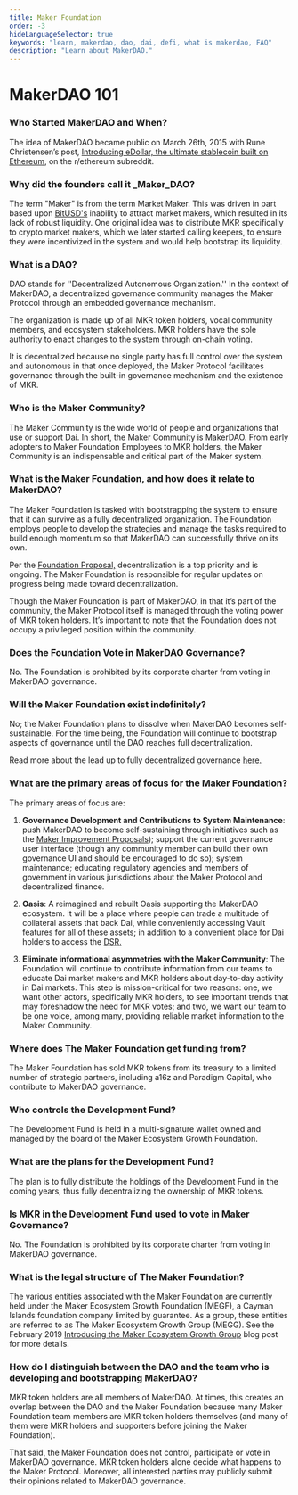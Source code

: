 ```yaml
---
title: Maker Foundation
order: -3
hideLanguageSelector: true
keywords: "learn, makerdao, dao, dai, defi, what is makerdao, FAQ"
description: "Learn about MakerDAO."
---
```


# MakerDAO 101

### Who Started MakerDAO and When?

The idea of MakerDAO became public on March 26th, 2015 with Rune Christensen’s post, [Introducing eDollar, the ultimate stablecoin built on Ethereum](reddit.com/r/ethereum/comments/30f98i/introducing_edollar_the_ultimate_stablecoin_built/), on the r/ethereum subreddit.

### Why did the founders call it \_Maker_DAO?

The term "Maker" is from the term Market Maker. This was driven in part based upon [BitUSD's](https://web.archive.org/web/20200426202839/https://bitshares.org/technology/price-stable-cryptocurrencies/) inability to attract market makers, which resulted in its lack of robust liquidity. One original idea was to distribute MKR specifically to crypto market makers, which we later started calling keepers, to ensure they were incentivized in the system and would help bootstrap its liquidity.

### What is a DAO?

DAO stands for ''Decentralized Autonomous Organization.'' In the context of MakerDAO, a decentralized governance community manages the Maker Protocol through an embedded governance mechanism.

The organization is made up of all MKR token holders, vocal community members, and ecosystem stakeholders. MKR holders have the sole authority to enact changes to the system through on-chain voting.

It is decentralized because no single party has full control over the system and autonomous in that once deployed, the Maker Protocol facilitates governance through the built-in governance mechanism and the existence of MKR.

### Who is the Maker Community?

The Maker Community is the wide world of people and organizations that use or support Dai. In short, the Maker Community is MakerDAO. From early adopters to Maker Foundation Employees to MKR holders, the Maker Community is an indispensable and critical part of the Maker system.

### What is the Maker Foundation, and how does it relate to MakerDAO?

The Maker Foundation is tasked with bootstrapping the system to ensure that it can survive as a fully decentralized organization. The Foundation employs people to develop the strategies and manage the tasks required to build enough momentum so that MakerDAO can successfully thrive on its own.

Per the [Foundation Proposal,](https://blog.makerdao.com/foundation-proposal-v2/) decentralization is a top priority and is ongoing. The Maker Foundation is responsible for regular updates on progress being made toward decentralization.

Though the Maker Foundation is part of MakerDAO, in that it’s part of the community, the Maker Protocol itself is managed through the voting power of MKR token holders. It’s important to note that the Foundation does not occupy a privileged position within the community.

### Does the Foundation Vote in MakerDAO Governance?

No. The Foundation is prohibited by its corporate charter from voting in MakerDAO governance.

### Will the Maker Foundation exist indefinitely?

No; the Maker Foundation plans to dissolve when MakerDAO becomes self-sustainable. For the time being, the Foundation will continue to bootstrap aspects of governance until the DAO reaches full decentralization.

Read more about the lead up to fully decentralized governance [here.](https://blog.makerdao.com/what-will-maker-governance-look-like-after-complete-decentralization/)

### What are the primary areas of focus for the Maker Foundation?

The primary areas of focus are:

<List>

1. **Governance Development and Contributions to System Maintenance**: push MakerDAO to become self-sustaining through initiatives such as the [Maker Improvement Proposals](https://forum.makerdao.com/c/MIPs/14)); support the current governance user interface (though any community member can build their own governance UI and should be encouraged to do so); system maintenance; educating regulatory agencies and members of government in various jurisdictions about the Maker Protocol and decentralized finance.

1. **Oasis**: A reimagined and rebuilt Oasis supporting the MakerDAO ecosystem. It will be a place where people can trade a multitude of collateral assets that back Dai, while conveniently accessing Vault features for all of these assets; in addition to a convenient place for Dai holders to access the [DSR.](https://community-development.makerdao.com/makerdao-mcd-faqs/faqs/dsr)

1. **Eliminate informational asymmetries with the Maker Community**: The Foundation will continue to contribute information from our teams to educate Dai market makers and MKR holders about day-to-day activity in Dai markets. This step is mission-critical for two reasons: one, we want other actors, specifically MKR holders, to see important trends that may foreshadow the need for MKR votes; and two, we want our team to be one voice, among many, providing reliable market information to the Maker Community.

</List>

### Where does The Maker Foundation get funding from?

The Maker Foundation has sold MKR tokens from its treasury to a limited number of strategic partners, including a16z and Paradigm Capital, who contribute to MakerDAO governance.

### Who controls the Development Fund?

The Development Fund is held in a multi-signature wallet owned and managed by the board of the Maker Ecosystem Growth Foundation.

### What are the plans for the Development Fund?

The plan is to fully distribute the holdings of the Development Fund in the coming years, thus fully decentralizing the ownership of MKR tokens.

### Is MKR in the Development Fund used to vote in Maker Governance?

No. The Foundation is prohibited by its corporate charter from voting in MakerDAO governance.

### What is the legal structure of The Maker Foundation?

The various entities associated with the Maker Foundation are currently held under the Maker Ecosystem Growth Foundation (MEGF), a Cayman Islands foundation company limited by guarantee. As a group, these entities are referred to as The Maker Ecosystem Growth Group (MEGG). See the February 2019 [Introducing the Maker Ecosystem Growth Group](https://blog.makerdao.com/introducing-the-maker-ecosystem-growth-group/) blog post for more details.

### How do I distinguish between the DAO and the team who is developing and bootstrapping MakerDAO?

MKR token holders are all members of MakerDAO. At times, this creates an overlap between the DAO and the Maker Foundation because many Maker Foundation team members are MKR token holders themselves (and many of them were MKR holders and supporters before joining the Maker Foundation).

That said, the Maker Foundation does not control, participate or vote in MakerDAO governance. MKR token holders alone decide what happens to the Maker Protocol. Moreover, all interested parties may publicly submit their opinions related to MakerDAO governance.